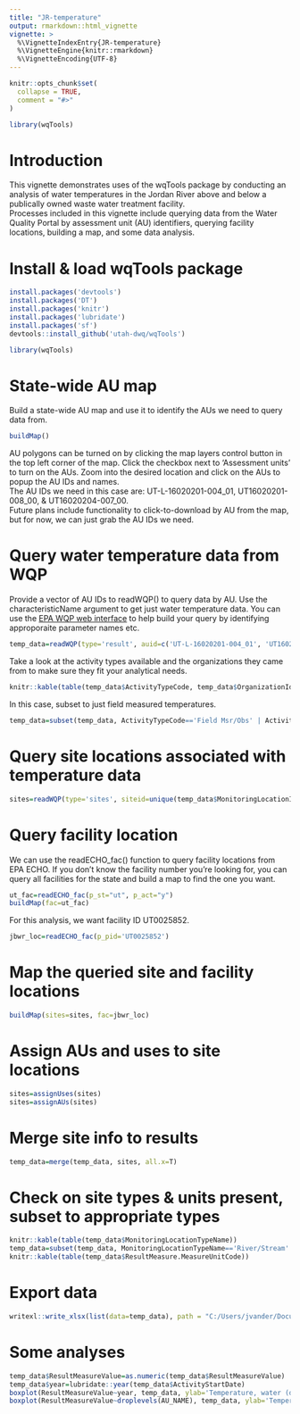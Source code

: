 ```yaml
---
title: "JR-temperature"
output: rmarkdown::html_vignette
vignette: >
  %\VignetteIndexEntry{JR-temperature}
  %\VignetteEngine{knitr::rmarkdown}
  %\VignetteEncoding{UTF-8}
---
```


```r
knitr::opts_chunk$set(
  collapse = TRUE,
  comment = "#>"
)
```

```r
library(wqTools)
```


# Introduction
This vignette demonstrates uses of the wqTools package by conducting an analysis of water temperatures in the Jordan River above and below a publically owned waste water treatment facility.  
Processes included in this vignette include querying data from the Water Quality Portal by assessment unit (AU) identifiers, querying facility locations, building a map, and some data analysis.


# Install & load wqTools package
```r
install.packages('devtools')
install.packages('DT')
install.packages('knitr')
install.packages('lubridate')
install.packages('sf')
devtools::install_github('utah-dwq/wqTools')
```

```r
library(wqTools)
```

# State-wide AU map
Build a state-wide AU map and use it to identify the AUs we need to query data from.
```r
buildMap()
```

AU polygons can be turned on by clicking the map layers control button in the top left corner of the map. Click the checkbox next to 'Assessment units' to turn on the AUs. 
Zoom into the desired location and click on the AUs to popup the AU IDs and names.  
The AU IDs we need in this case are: UT-L-16020201-004_01, UT16020201-008_00, & UT16020204-007_00.  
Future plans include functionality to click-to-download by AU from the map, but for now, we can just grab the AU IDs we need.


# Query water temperature data from WQP
Provide a vector of AU IDs to readWQP() to query data by AU. Use the characteristicName argument to get just water temperature data. You can use the [EPA WQP web interface](https://www.waterqualitydata.us/portal/) to help build your query by identifying approporaite parameter names etc.
```r
temp_data=readWQP(type='result', auid=c('UT-L-16020201-004_01', 'UT16020201-008_00', 'UT16020204-007_00', 'UT16020204-006_00', 'UT16020204-005_00', 'UT16020204-004_00'), characteristicName='Temperature, water')
```

Take a look at the activity types available and the organizations they came from to make sure they fit your analytical needs.
```r
knitr::kable(table(temp_data$ActivityTypeCode, temp_data$OrganizationIdentifier))
```

In this case, subset to just field measured temperatures.  

```r
temp_data=subset(temp_data, ActivityTypeCode=='Field Msr/Obs' | ActivityTypeCode=='Field Msr/Obs-Portable Data Logger')
```

# Query site locations associated with temperature data
```r
sites=readWQP(type='sites', siteid=unique(temp_data$MonitoringLocationIdentifier))
```

# Query facility location
We can use the readECHO_fac() function to query facility locations from EPA ECHO. If you don't know the facility number you're looking for, you can query all facilities for the state and build a map to find the one you want.
```r
ut_fac=readECHO_fac(p_st="ut", p_act="y")
buildMap(fac=ut_fac)
```

For this analysis, we want facility ID UT0025852.
```r
jbwr_loc=readECHO_fac(p_pid='UT0025852')
```

# Map the queried site and facility locations
```r
buildMap(sites=sites, fac=jbwr_loc)
```

# Assign AUs and uses to site locations
```r
sites=assignUses(sites)
sites=assignAUs(sites)
```

# Merge site info to results
```r
temp_data=merge(temp_data, sites, all.x=T)
```

# Check on site types & units present, subset to appropriate types
```r
knitr::kable(table(temp_data$MonitoringLocationTypeName))
temp_data=subset(temp_data, MonitoringLocationTypeName=='River/Stream' | MonitoringLocationTypeName=='Lake')
knitr::kable(table(temp_data$ResultMeasure.MeasureUnitCode))
```

# Export data
```r
writexl::write_xlsx(list(data=temp_data), path = "C:/Users/jvander/Documents/jr-temp-data.xlsx", format_headers=F, col_names=T)
```

# Some analyses
```r
temp_data$ResultMeasureValue=as.numeric(temp_data$ResultMeasureValue)
temp_data$year=lubridate::year(temp_data$ActivityStartDate)
boxplot(ResultMeasureValue~year, temp_data, ylab='Temperature, water (deg C)', xlab='')
boxplot(ResultMeasureValue~droplevels(AU_NAME), temp_data, ylab='Temperature, water (deg C)', xlab='')
```


